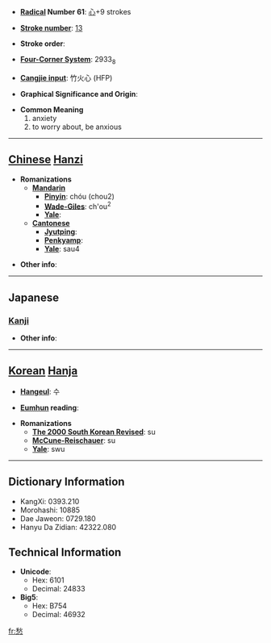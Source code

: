 * '''[[Wiktionary:Chinese radical index| Radical]] Number 61''': [[Wiktionary:Chinese radical index 心|心]]+9 strokes

* '''[[Wiktionary:Chinese total strokes index|Stroke number]]''': [[Wiktionary:Chinese total strokes index 13|13]]

* '''Stroke order''': 

* '''[[Wiktionary:Chinese four corner index|Four-Corner System]]''': 2933<sub>8</sub>

* '''[[Wiktionary:Chinese Cangjie index|Cangjie input]]''': 竹火心 (HFP)

* '''Graphical Significance and Origin''': 

* '''Common Meaning'''
*#anxiety
*# to worry about, be anxious


----

== [[Chinese]] [[Hanzi]] ==

* '''Romanizations'''
** '''[[Mandarin]]'''
*** '''[[Pinyin]]''': chóu (chou2)
*** '''[[Wade-Giles]]''': ch'ou<sup>2</sup>
*** '''[[Yale]]''': 
** '''[[Cantonese]]'''
*** '''[[Jyutping]]''':
*** '''[[Penkyamp]]''': 
*** '''[[Yale]]''': sau4

* '''Other info''': 

----

==Japanese==
===[[Kanji]]===
{{kanji|on readings=[[しゅう]] (shū)
|kun readings=[[うれい]] (urei), [[うれえる]] (ureeru)
}}

* '''Other info''':  

----

== [[Korean]] [[Hanja]] ==

* '''[[Hangeul]]''': 수

* '''[[Eumhun]] reading''': 

* '''Romanizations'''
** '''[[The 2000 South Korean Revised Romanization|The 2000 South Korean Revised]]''': su
** '''[[McCune-Reischauer]]''': su
** '''[[Yale]]''': swu

----

== Dictionary Information ==

* KangXi: 0393.210
* Morohashi: 10885
* Dae Jaweon: 0729.180
* Hanyu Da Zidian: 42322.080

== Technical Information ==

* '''Unicode''':
** Hex: 6101
** Decimal: 24833
* '''Big5''':
** Hex: B754
** Decimal: 46932

[[fr:愁]]